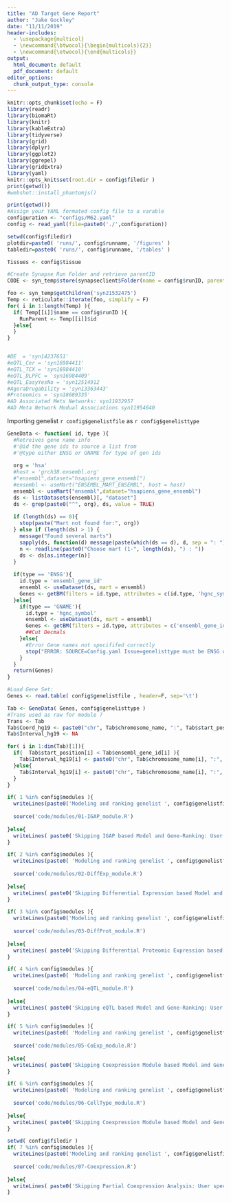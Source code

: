 ```yaml
---
title: "AD Target Gene Report"
author: "Jake Gockley"
date: "11/11/2019"
header-includes:
  - \usepackage{multicol}
  - \newcommand{\btwocol}{\begin{multicols}{2}}
  - \newcommand{\etwocol}{\end{multicols}}
output:
  html_document: default
  pdf_document: default
editor_options: 
  chunk_output_type: console
---
```


```r
knitr::opts_chunk$set(echo = F)
library(readr)
library(biomaRt)
library(knitr)
library(kableExtra)
library(tidyverse)
library(grid)
library(dplyr)
library(ggplot2)
library(ggrepel)
library(gridExtra)
library(yaml)
knitr::opts_knit$set(root.dir = config$filedir )
print(getwd())
#webshot::install_phantomjs()
```

```r
print(getwd())
#Assign your YAML formated config file to a varable
configuration <- "configs/M62.yaml"
config <- read_yaml(file=paste0('./',configuration))

setwd(config$filedir)
plotdir=paste0( 'runs/', config$runname, '/figures' )
tabledir=paste0( 'runs/', config$runname, '/tables' )

Tissues <- config$tissue

#Create Synapse Run Folder and retrieve parentID
CODE <- syn_temp$store(synapseclient$Folder(name = config$runID, parentId = config$parentID))

foo <- syn_temp$getChildren('syn21532475')
Temp <- reticulate::iterate(foo, simplify = F)
for( i in 1:length(Temp) ){
  if( Temp[[i]]$name == config$runID ){
    RunParent <- Temp[[i]]$id
  }else{
  }
}


#DE  = 'syn14237651'
#eQTL_Cer = 'syn16984411'
#eQTL_TCX = 'syn16984410'
#eQTL_DLPFC = 'syn16984409'
#eQTL_EasyYesNo = 'syn12514912
#AgoraDrugability = 'syn13363443'
#Proteomics = 'syn18689335'
#AD Associated Mets Networks: syn11932957
#AD Meta Network Modual Associations syn11954640
```

Importing genelist `r config$genelistfile` as `r config$genelisttype`
```r

GeneData <- function( id, type ){
  #Retreives gene name info
  #'@id the gene ids to source a list from
  #'@type either ENSG or GNAME for type of gen ids
  
  org = 'hsa'
  #host = 'grch38.ensembl.org'
  #"ensembl",dataset="hsapiens_gene_ensembl")
  #ensembl <- useMart("ENSEMBL_MART_ENSEMBL", host = host)
  ensembl <- useMart("ensembl",dataset="hsapiens_gene_ensembl")
  ds <- listDatasets(ensembl)[, "dataset"]
  ds <- grep(paste0("^", org), ds, value = TRUE)
  
  if (length(ds) == 0){
    stop(paste("Mart not found for:", org))
  } else if (length(ds) > 1) {
    message("Found several marts")
    sapply(ds, function(d) message(paste(which(ds == d), d, sep = ": ")))
    n <- readline(paste0("Choose mart (1-", length(ds), ") : "))
    ds <- ds[as.integer(n)]
  }
    
  if(type == 'ENSG'){
    id.type = 'ensembl_gene_id'
    ensembl <- useDataset(ds, mart = ensembl)
    Genes <- getBM(filters = id.type, attributes = c(id.type, 'hgnc_symbol', 'chromosome_name', 'start_position', 'end_position'), values = id, mart = ensembl)
  }else{
    if(type == 'GNAME'){
      id.type = 'hgnc_symbol'
      ensembl <- useDataset(ds, mart = ensembl)
      Genes <- getBM(filters = id.type, attributes = c('ensembl_gene_id', id.type, 'chromosome_name', 'start_position', 'end_position'), values = id, mart = ensembl)
      ##Cut Decmals
    }else{
      #Error Gene names not specififed correctly
      stop("ERROR: SOURCE=Config.yaml Issue=genelisttype must be ENSG or GNAME")
    }
  }
  return(Genes)
}

#Load Gene Set:
Genes <- read.table( config$genelistfile , header=F, sep='\t')

Tab <- GeneData( Genes, config$genelisttype )
#Trans used as raw for module 7
Trans <- Tab
Tab$Coord_hg19 <- paste0("chr", Tab$chromosome_name, ":", Tab$start_position, "-",Tab$end_position)
Tab$Interval_hg19 <- NA

for( i in 1:dim(Tab)[1]){
  if(  Tab$start_position[i] < Tab$ensembl_gene_id[i] ){
    Tab$Interval_hg19[i] <- paste0("chr", Tab$chromosome_name[i], ":", as.numeric(Tab$start_position[i])-1e6, "-", as.numeric(Tab$end_position[i])+1e6)
  }else{
    Tab$Interval_hg19[i] <- paste0("chr", Tab$chromosome_name[i], ":", as.numeric(Tab$start_position[i])+1e6, "-", as.numeric(Tab$end_position[i])-1e6)
  }
}
```

```r
if( 1 %in% config$modules ){
  writeLines(paste0('Modeling and ranking genelist ', config$genelistfile ,' by IGAP SNP evidence')) 
  
  source('code/modules/01-IGAP_module.R')
  
}else{
  writeLines( paste0('Skipping IGAP based Model and Gene-Ranking: User specified module 1 not included in ', config$name) )
}

```

```r
if( 2 %in% config$modules ){
  writeLines(paste0( 'Modeling and ranking genelist ', config$genelistfile ,' by Differential Expression evidence'))
  
  source('code/modules/02-DiffExp_module.R')
  
}else{
  writeLines( paste0('Skipping Differential Expression based Model and Gene-Ranking: User specified module 2 not included in ', config$name) )
}

```

```r
if( 3 %in% config$modules ){
  writeLines(paste0('Modeling and ranking genelist ', config$genelistfile ,' by Differential Proteomic Expression evidence'))
  
  source('code/modules/03-DiffProt_module.R')
  
}else{
  writeLines( paste0('Skipping Differential Proteomic Expression based Model and Gene-Ranking: User specified module 3 not included in ', config$name) )
}

```

```r
if( 4 %in% config$modules ){
  writeLines(paste0( 'Modeling and ranking genelist ', config$genelistfile ,' by eQTL evidence') )
  
  source('code/modules/04-eQTL_module.R')
  
}else{
  writeLines( paste0('Skipping eQTL based Model and Gene-Ranking: User specified module 4 not included in ', config$name) )
}

```

```r
if( 5 %in% config$modules ){
  writeLines(paste0( 'Modeling and ranking genelist ', config$genelistfile ,' by Coexpression Module evidence') )
  
  source('code/modules/05-CoExp_module.R')
  
}else{
  writeLines( paste0('Skipping Coexpression Module based Model and Gene-Clustering: User specified module 5 not included in ', config$name) )
}

```

```r
if( 6 %in% config$modules ){
  writeLines(paste0( 'Modeling and ranking genelist ', config$genelistfile ,' by Module Cell-Type Enrichments evidence'))
  
  source('code/modules/06-CellType_module.R')
  
}else{
  writeLines( paste0('Skipping Coexpression Module based Model and Gene-Clustering: User specified module 6 not included in ', config$name) )
}

```

```r
setwd( config$filedir )
if( 7 %in% config$modules ){
  writeLines(paste0('Modeling and ranking genelist ', config$genelistfile ,' by Differential Expression evidence'))
  
  source('code/modules/07-Coexpression.R')
  
}else{
  writeLines( paste0('Skipping Partial Coexpression Analysis: User specified module 7 not included in ', config$name) )
}

```